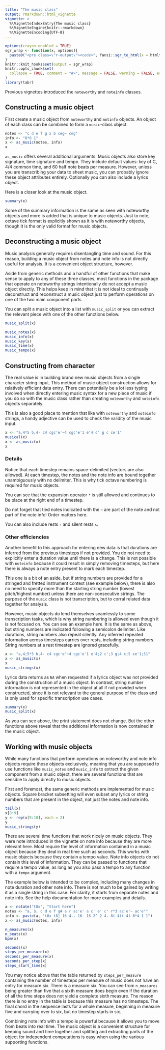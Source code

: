 ```yaml
---
title: "The music class"
output: rmarkdown::html_vignette
vignette: >
  %\VignetteIndexEntry{The music class}
  %\VignetteEngine{knitr::rmarkdown}
  %\VignetteEncoding{UTF-8}
---
```


```r
options(crayon.enabled = TRUE)
sgr_wrap <- function(x, options){
  paste0("<pre class=\"r-output\"><code>", fansi::sgr_to_html(x = htmltools::htmlEscape(x)), "</code></pre>")
}
knitr::knit_hooks$set(output = sgr_wrap)
knitr::opts_chunk$set(
  collapse = TRUE, comment = "#>", message = FALSE, warning = FALSE, error = FALSE, tidy = FALSE, out.width = "100%"
)
library(tabr)
```

Previous vignettes introduced the `noteworthy` and `noteinfo` classes.

## Constructing a music object

First create a music object from `noteworthy` and `notinfo` objects. An object of each class can be combined to form a `music`-class object.

```r
notes <- "c d e f g a b ceg~ ceg"
info <- "8*8 1"
x <- as_music(notes, info)
x
```

`as_music` offers several additional arguments. Music objects also store key signature, time signature and tempo. They include default values: key of C, 4/4 common time, and 60 half note beats per measure. However, unless you are transcribing your data to sheet music, you can probably ignore these object attributes entirely. Optionally you can also include a lyrics object.

Here is a closer look at the music object.

```r
summary(x)
```

Some of the summary information is the same as seen with noteworthy objects and more is added that is unique to music objects. Just to note, octave tick format is explicitly shown as it is with noteworthy objects, though it is the only valid format for music objects.

## Deconstructing a music object

Music analysis generally requires disentangling time and sound. For this reason, building a music object from notes and note info is not directly useful for analysis. It is a convenient object structure, however.

Aside from generic methods and a handful of other functions that make sense to apply to any of these three classes, most functions in the package that operate on noteworthy strings intentionally do not accept a music object directly. This helps keep in mind that it is not ideal to continually deconstruct and reconstruct a music object just to perform operations on one of the two main component parts.

You can split a music object into a list with `music_split` or you can extract the relevant piece with one of the other functions below.

```r
music_split(x)

music_notes(x)
music_info(x)
music_key(x)
music_time(x)
music_tempo(x)
```

## Constructing from character

The real value is in building brand new music objects from a single character string input. This method of music object construction allows for relatively efficient data entry. There can potentially be a lot less typing involved when directly entering music syntax for a new piece of music if you do so with the music class rather than creating `noteworthy` and `noteinfo` objects separately.

This is also a good place to mention that like with `noteworthy` and `noteinfo` strings, a handy adjective can be used to check the validity of the music input.

```r
x <- "a,4*5 b,4- c4 cgc'e'~4 cgc'e'1 e'4 c' g c ce'1"
musical(x)
x <- as_music(x)
x
```

### Details

Notice that each timestep remains space-delimited (vectors are also allowed). At each timestep, the notes and the note info are bound together unambiguously with no delimiter. This is why tick octave numbering is required for music objects.

You can see that the expansion operator `*` is still allowed and continues to be place at the right end of a timestep.

Do not forget that tied notes indicated with the `~` are part of the note and not part of the note info! Order matters here.

You can also include rests `r` and silent rests `s`.

### Other efficiencies

Another benefit to this approach for entering new data is that durations are inferred from the previous timesteps if not provided. You do not need to explicitly enter a duration value until there is a change. This is not possible with `noteinfo` because it could result in simply removing timesteps, but here there is always a note entry present to mark each timestep.

This one is a bit of an aside, but if string numbers are provided for a stringed and fretted instrument context (see example below), there is also no need to specify more than the starting string number (lowest pitch/highest number) unless there are non-consecutive strings. The purpose of the `music` class is not transcription, but to corral related data together for analysis.

However, music objects do lend themselves seamlessly to some transcription tasks, which is why string numbering is allowed even though it is not focused on. You can see an example here. It is the same as above, but string numbers are indicated following a semicolon delimiter. Like durations, string numbers also repeat silently. Any inferred repeated information across timesteps carries over rests, including string numbers. String numbers at a rest timestep are ignored gracefully.

```r
x <- "a,4;5*5 b,4- c4 cgc'e'~4 cgc'e'1 e'4;2 c';3 g;4 c;5 ce'1;51"
x <- as_music(x)
x
music_strings(x)
```

Lyrics data returns as `NA` when requested if a lyrics object was not provided during the construction of a music object. In contrast, string number information is not represented in the object at all if not provided when constructed, since it is not relevant to the general purpose of the class and is only used for specific transcription use cases.

```r
summary(x)
music_split(x)
```

As you can see above, the print statement does not change. But the other functions above reveal that the additional information is now contained in the music object.

## Working with music objects

While many functions that perform operations on noteworthy and note info objects require those objects exclusively, meaning that you are supposed to use functions like `music_notes` and `music_info` to extract the given component from a music object, there are several functions that are sensible to apply directly to music objects.

First and foremost, the same generic methods are implemented for music objects. Square bracket subsetting will even subset any lyrics or string numbers that are present in the object, not just the notes and note info.

```r
tail(x)
x[8:9]
y <- rep(x[9:10], each = 2)
y
music_strings(y)
```

There are several time functions that work nicely on music objects. They were note introduced in the vignette on note info because they are more relevant here. Most require the level of information contained in a music object because they deal in real time such as seconds. This works with music objects because they contain a tempo value. Note info objects do not contain this level of information. They can be passed to functions that require a tempo value, as long as you also pass a tempo to any function with a `tempo` argument.

The example below is intended to be complex, including many changes in note duration and other note info. There is not much to be gained by writing it as a single string in this case. For clarity, it starts from separate notes and note info. See the help documentation for more examples and details.

```r
a <- notate("t8x", "Start here")
notes <- "a, b, c d e f g# a r ac'e' a c' e' c' r*3 ac'e'~ ac'e'"
info <- paste(a, "t8x t8] 16 4.. 16- 16 2^ 2 4. 8( 4)( 4) 8*4 1 1")
x <- as_music(notes, info)

n_measures(x)
n_beats(x)
bpm(x)

seconds(x)
steps_per_measure(x)
seconds_per_measure(x)
seconds_per_step(x)
steps_start_time(x)
```

You may notice above that the table returned by `steps_per_measure` containing the number of timesteps per measure of music does not have an entry for measure six. There is a measure six. You can see from `n_measures` being greater than five that a sixth measure does begin even if the duration of all the time steps does not yield a complete sixth measure. The reason there is no entry in the table is because this measure has no timesteps. The final chord in the sequence lasts for a whole measure, beginning in measure five and carrying over to six, but no timestep starts in six.

Combining note info with a tempo is powerful because it allows you to move from beats into real time. The music object is a convenient structure for keeping sound and time together and splitting and extracting parts of the object for independent computations is easy when using the various supporting functions.
